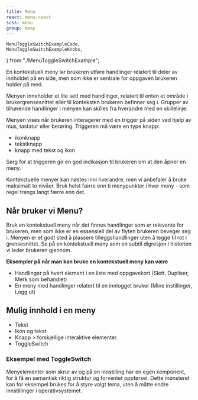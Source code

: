 ```yaml
---
title: Menu
react: menu-react
scss: menu
group: meny
---
```


    MenuToggleSwitchExampleCode,
    MenuToggleSwitchExampleKnobs,
} from "./MenuToggleSwitchExample";

<Ingress>
    En kontekstuell meny lar brukeren utføre handlinger relatert til deler av innholdet på en side, men som ikke er
    sentrale for oppgaven brukeren holder på med.
</Ingress>

<ComponentExample component={MenuExample} codeExample={MenuExampleCode} knobs={MenuExampleKnobs} />

Menyen inneholder et lite sett med handlinger, relatert til enten et område i bruker&shy;grensesnittet eller til konteksten brukeren befinner seg i. Grupper av tilhørende handlinger i menyen kan skilles fra hverandre med en skille&shy;linje.

Menyen vises når brukeren interagerer med en trigger på siden ved hjelp av mus, tastatur eller berøring. Triggeren må være en type knapp:

-   ikonknapp
-   tekstknapp
-   knapp med tekst og ikon

Sørg for at triggeren gir en god indikasjon til brukeren om at den åpner en meny.

Kontekstuelle menyer kan nøstes inni hverandre, men vi anbefaler å bruke maksimalt to nivåer. Bruk helst færre enn ti menypunkter i hver meny - som regel trengs langt færre enn det.

## Når bruker vi Menu?

Bruk en kontekstuell meny når det finnes handlinger som er relevante for brukeren, men som ikke er en essensiell del av flyten brukeren beveger seg i. Menyen er et godt sted å plassere tilleggs&shy;handlinger uten å legge til rot i grense&shy;snittet. Se på en kontekstuell meny som en subtil digresjon i historien vi leder brukeren gjennom.

**Eksempler på når man kan bruke en kontekstuell meny kan være**

-   Handlinger på hvert element i en liste med oppgave&shy;kort (Slett, Dupliser, Merk som behandlet)
-   En meny med handlinger relatert til en innlogget bruker (Mine instillinger, Logg ut)

## Mulig innhold i en meny

-   Tekst
-   Ikon og tekst
-   Knapp > forskjellige interaktive elementer.
-   ToggleSwitch

### Eksempel med ToggleSwitch

Menyelementer som skrur av og på en innstilling har en egen komponent, for å få en semantisk riktig struktur og forventet oppførsel. Dette mønsteret kan for eksempel brukes for å styre valgt tema, uten å måtte endre innstillinger i operativsystemet.

<ComponentExample
    component={MenuToggleSwitchExample}
    codeExample={MenuToggleSwitchExampleCode}
    knobs={MenuToggleSwitchExampleKnobs}
/>
